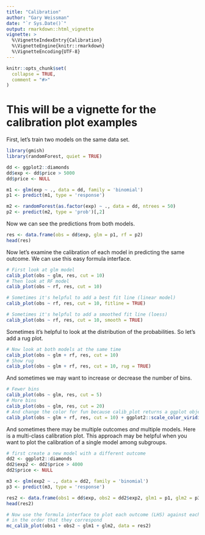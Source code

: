 ```yaml
---
title: "Calibration"
author: "Gary Weissman"
date: "`r Sys.Date()`"
output: rmarkdown::html_vignette
vignette: >
  %\VignetteIndexEntry{Calibration}
  %\VignetteEngine{knitr::rmarkdown}
  %\VignetteEncoding{UTF-8}
---
```


```r
knitr::opts_chunk$set(
  collapse = TRUE,
  comment = "#>"
)
```

# This will be a vignette for the calibration plot examples

First, let's train two models on the same data set.

```r
library(gmish)
library(randomForest, quiet = TRUE)

dd <- ggplot2::diamonds
dd$exp <- dd$price > 5000
dd$price <- NULL

m1 <- glm(exp ~ ., data = dd, family = 'binomial')
p1 <- predict(m1, type = 'response')

m2 <- randomForest(as.factor(exp) ~ ., data = dd, ntrees = 50)
p2 <- predict(m2, type = 'prob')[,2]

```

Now we can see the predictions from both models.

```r
res <- data.frame(obs = dd$exp, glm = p1, rf = p2)
head(res)
```

Now let's examine the calibration of each model in predicting the same outcome. We can use this easy formula interface.

```r
# First look at glm model
calib_plot(obs ~ glm, res, cut = 10)
# Then look at RF model
calib_plot(obs ~ rf, res, cut = 10)

# Sometimes it's helpful to add a best fit line (linear model)
calib_plot(obs ~ rf, res, cut = 10, fitline = TRUE)

# Sometimes it's helpful to add a smoothed fit line (loess)
calib_plot(obs ~ rf, res, cut = 10, smooth = TRUE)

```

Sometimes it's helpful to look at the distribution of the probabilities. So let's add a rug plot.

```r
# Now look at both models at the same time
calib_plot(obs ~ glm + rf, res, cut = 10)
# Show rug
calib_plot(obs ~ glm + rf, res, cut = 10, rug = TRUE)
```

And sometimes we may want to increase or decrease the number of bins.

```r
# Fewer bins
calib_plot(obs ~ glm, res, cut = 5)
# More bins
calib_plot(obs ~ glm, res, cut = 20)
# And change the color for fun because calib_plot returns a ggplot object
calib_plot(obs ~ glm + rf, res, cut = 10) + ggplot2::scale_color_viridis_d()
```

And sometimes there may be multiple outcomes *and* multiple models. Here is a multi-class calibration plot. This approach may be helpful when you want to plot the calibration of a single model among subgroups.

```r
# first create a new model with a different outcome
dd2 <- ggplot2::diamonds
dd2$exp2 <- dd2$price > 4000
dd2$price <- NULL

m3 <- glm(exp2 ~ ., data = dd2, family = 'binomial')
p3 <- predict(m3, type = 'response')

res2 <- data.frame(obs1 = dd$exp, obs2 = dd2$exp2, glm1 = p1, glm2 = p3)
head(res2)

# Now use the formula interface to plot each outcome (LHS) against each prediction (RHS)
# in the order that they correspond
mc_calib_plot(obs1 + obs2 ~ glm1 + glm2, data = res2)

```
